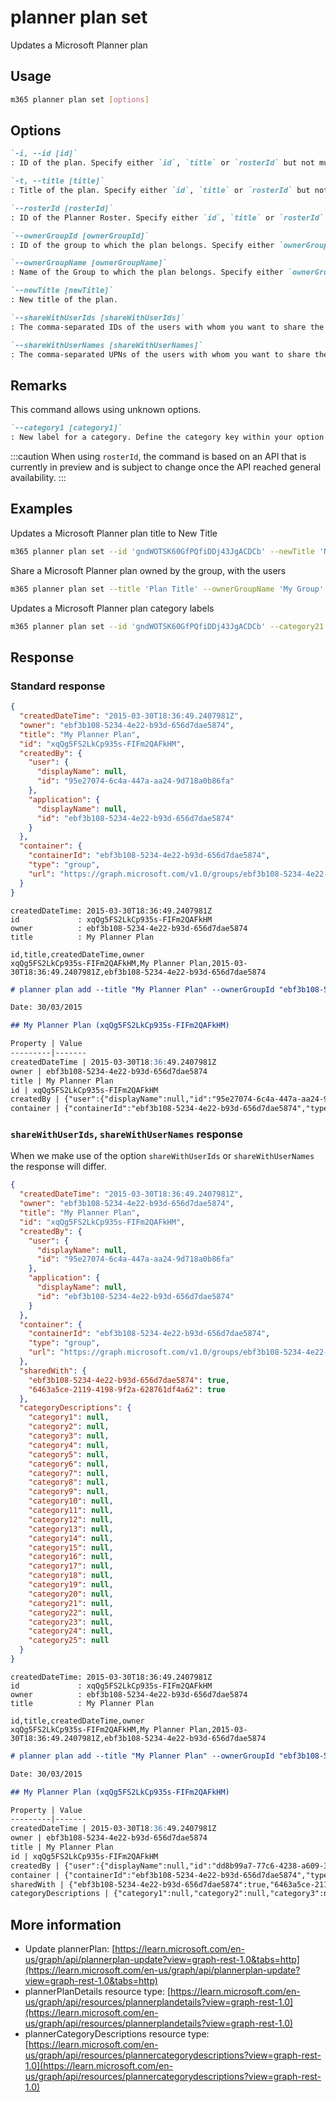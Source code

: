 
# planner plan set

Updates a Microsoft Planner plan

## Usage

```sh
m365 planner plan set [options]
```

## Options

```md defintion-list
`-i, --id [id]`
: ID of the plan. Specify either `id`, `title` or `rosterId` but not multiple.

`-t, --title [title]`
: Title of the plan. Specify either `id`, `title` or `rosterId` but not multiple.

`--rosterId [rosterId]`
: ID of the Planner Roster. Specify either `id`, `title` or `rosterId` but not multiple.

`--ownerGroupId [ownerGroupId]`
: ID of the group to which the plan belongs. Specify either `ownerGroupId` or `ownerGroupName` when using `title` but not both.

`--ownerGroupName [ownerGroupName]`
: Name of the Group to which the plan belongs. Specify either `ownerGroupId` or `ownerGroupName` when using `title` but not both.

`--newTitle [newTitle]`
: New title of the plan.

`--shareWithUserIds [shareWithUserIds]`
: The comma-separated IDs of the users with whom you want to share the plan. Specify either `shareWithUserIds` or `shareWithUserNames` but not both.

`--shareWithUserNames [shareWithUserNames]`
: The comma-separated UPNs of the users with whom you want to share the plan. Specify either `shareWithUserIds` or `shareWithUserNames` but not both.
```

<Global />

## Remarks

This command allows using unknown options. 

```md defintion-list
`--category1 [category1]`
: New label for a category. Define the category key within your option to update the related label. Category 1 to 25 are available. E.g., `--category4`, `--category12`.
```

:::caution
When using `rosterId`, the command is based on an API that is currently in preview and is subject to change once the API reached general availability.
:::

## Examples

Updates a Microsoft Planner plan title to New Title

```sh
m365 planner plan set --id 'gndWOTSK60GfPQfiDDj43JgACDCb' --newTitle 'New Title'
```

Share a Microsoft Planner plan owned by the group, with the users

```sh
m365 planner plan set --title 'Plan Title' --ownerGroupName 'My Group' --shareWithUserNames 'user1@contoso.com,user2@contoso.com'
```

Updates a Microsoft Planner plan category labels

```sh
m365 planner plan set --id 'gndWOTSK60GfPQfiDDj43JgACDCb' --category21 'ToDo' --category25 'Urgent'
```

## Response

### Standard response

<Tabs>
  <TabItem value="json" label="JSON">

  ```json
  {
    "createdDateTime": "2015-03-30T18:36:49.2407981Z",
    "owner": "ebf3b108-5234-4e22-b93d-656d7dae5874",
    "title": "My Planner Plan",
    "id": "xqQg5FS2LkCp935s-FIFm2QAFkHM",
    "createdBy": {
      "user": {
        "displayName": null,
        "id": "95e27074-6c4a-447a-aa24-9d718a0b86fa"
      },
      "application": {
        "displayName": null,
        "id": "ebf3b108-5234-4e22-b93d-656d7dae5874"
      }
    },
    "container": {
      "containerId": "ebf3b108-5234-4e22-b93d-656d7dae5874",
      "type": "group",
      "url": "https://graph.microsoft.com/v1.0/groups/ebf3b108-5234-4e22-b93d-656d7dae5874"
    }
  }
  ```

  </TabItem>
  <TabItem value="text" label="Text">

  ```text
  createdDateTime: 2015-03-30T18:36:49.2407981Z
  id             : xqQg5FS2LkCp935s-FIFm2QAFkHM
  owner          : ebf3b108-5234-4e22-b93d-656d7dae5874
  title          : My Planner Plan
  ```

  </TabItem>
  <TabItem value="csv" label="CSV">

  ```csv
  id,title,createdDateTime,owner
  xqQg5FS2LkCp935s-FIFm2QAFkHM,My Planner Plan,2015-03-30T18:36:49.2407981Z,ebf3b108-5234-4e22-b93d-656d7dae5874
  ```

  </TabItem>
  <TabItem value="md" label="Markdown">

  ```md
  # planner plan add --title "My Planner Plan" --ownerGroupId "ebf3b108-5234-4e22-b93d-656d7dae5874"

  Date: 30/03/2015

  ## My Planner Plan (xqQg5FS2LkCp935s-FIFm2QAFkHM)

  Property | Value
  ---------|-------
  createdDateTime | 2015-03-30T18:36:49.2407981Z
  owner | ebf3b108-5234-4e22-b93d-656d7dae5874
  title | My Planner Plan
  id | xqQg5FS2LkCp935s-FIFm2QAFkHM
  createdBy | {"user":{"displayName":null,"id":"95e27074-6c4a-447a-aa24-9d718a0b86fa"},"application":{"displayName":null,"id":"ebf3b108-5234-4e22-b93d-656d7dae5874"}}
  container | {"containerId":"ebf3b108-5234-4e22-b93d-656d7dae5874","type":"group","url":"https://graph.microsoft.com/v1.0/groups/ebf3b108-5234-4e22-b93d-656d7dae5874"}
  ```

  </TabItem>
</Tabs>

### `shareWithUserIds`, `shareWithUserNames` response

When we make use of the option `shareWithUserIds` or `shareWithUserNames` the response will differ. 

<Tabs>
  <TabItem value="json" label="JSON">

  ```json
  {
    "createdDateTime": "2015-03-30T18:36:49.2407981Z",
    "owner": "ebf3b108-5234-4e22-b93d-656d7dae5874",
    "title": "My Planner Plan",
    "id": "xqQg5FS2LkCp935s-FIFm2QAFkHM",
    "createdBy": {
      "user": {
        "displayName": null,
        "id": "95e27074-6c4a-447a-aa24-9d718a0b86fa"
      },
      "application": {
        "displayName": null,
        "id": "ebf3b108-5234-4e22-b93d-656d7dae5874"
      }
    },
    "container": {
      "containerId": "ebf3b108-5234-4e22-b93d-656d7dae5874",
      "type": "group",
      "url": "https://graph.microsoft.com/v1.0/groups/ebf3b108-5234-4e22-b93d-656d7dae5874"
    },
    "sharedWith": {
      "ebf3b108-5234-4e22-b93d-656d7dae5874": true,
      "6463a5ce-2119-4198-9f2a-628761df4a62": true
    },
    "categoryDescriptions": {
      "category1": null,
      "category2": null,
      "category3": null,
      "category4": null,
      "category5": null,
      "category6": null,
      "category7": null,
      "category8": null,
      "category9": null,
      "category10": null,
      "category11": null,
      "category12": null,
      "category13": null,
      "category14": null,
      "category15": null,
      "category16": null,
      "category17": null,
      "category18": null,
      "category19": null,
      "category20": null,
      "category21": null,
      "category22": null,
      "category23": null,
      "category24": null,
      "category25": null
    }
  }
  ```

  </TabItem>
  <TabItem value="text" label="Text">

  ```text
  createdDateTime: 2015-03-30T18:36:49.2407981Z
  id             : xqQg5FS2LkCp935s-FIFm2QAFkHM
  owner          : ebf3b108-5234-4e22-b93d-656d7dae5874
  title          : My Planner Plan
  ```

  </TabItem>
  <TabItem value="csv" label="CSV">

  ```csv
  id,title,createdDateTime,owner
  xqQg5FS2LkCp935s-FIFm2QAFkHM,My Planner Plan,2015-03-30T18:36:49.2407981Z,ebf3b108-5234-4e22-b93d-656d7dae5874
  ```

  </TabItem>
  <TabItem value="md" label="Markdown">

  ```md
  # planner plan add --title "My Planner Plan" --ownerGroupId "ebf3b108-5234-4e22-b93d-656d7dae5874" --shareWithUserNames "Allan.Carroll@contoso.com,Ida.Stevens@contoso.com"

  Date: 30/03/2015

  ## My Planner Plan (xqQg5FS2LkCp935s-FIFm2QAFkHM)

  Property | Value
  ---------|-------
  createdDateTime | 2015-03-30T18:36:49.2407981Z
  owner | ebf3b108-5234-4e22-b93d-656d7dae5874
  title | My Planner Plan
  id | xqQg5FS2LkCp935s-FIFm2QAFkHM
  createdBy | {"user":{"displayName":null,"id":"dd8b99a7-77c6-4238-a609-396d27844921"},"application":{"displayName":null,"id":"31359c7f-bd7e-475c-86db-fdb8c937548e"}}
  container | {"containerId":"ebf3b108-5234-4e22-b93d-656d7dae5874","type":"group","url":"https://graph.microsoft.com/v1.0/groups/ebf3b108-5234-4e22-b93d-656d7dae5874"}
  sharedWith | {"ebf3b108-5234-4e22-b93d-656d7dae5874":true,"6463a5ce-2119-4198-9f2a-628761df4a62":true}
  categoryDescriptions | {"category1":null,"category2":null,"category3":null,"category4":null,"category5":null,"category6":null,"category7":null,"category8":null,"category9":null,"category10":null,"category11":null,"category12":null,"category13":null,"category14":null,"category15":null,"category16":null,"category17":null,"category18":null,"category19":null,"category20":null,"category21":null,"category22":null,"category23":null,"category24":null,"category25":null}
  ```

  </TabItem>
</Tabs>

## More information

- Update plannerPlan: [https://learn.microsoft.com/en-us/graph/api/plannerplan-update?view=graph-rest-1.0&tabs=http](https://learn.microsoft.com/en-us/graph/api/plannerplan-update?view=graph-rest-1.0&tabs=http)
- plannerPlanDetails resource type: [https://learn.microsoft.com/en-us/graph/api/resources/plannerplandetails?view=graph-rest-1.0](https://learn.microsoft.com/en-us/graph/api/resources/plannerplandetails?view=graph-rest-1.0)
- plannerCategoryDescriptions resource type: [https://learn.microsoft.com/en-us/graph/api/resources/plannercategorydescriptions?view=graph-rest-1.0](https://learn.microsoft.com/en-us/graph/api/resources/plannercategorydescriptions?view=graph-rest-1.0)
